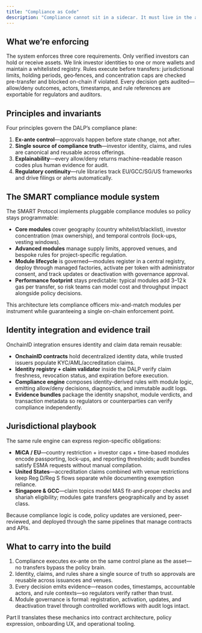 ```yaml
---
title: "Compliance as Code"
description: "Compliance cannot sit in a sidecar. It must live in the asset path, identity‑bound, rule‑enforced, and auditable before any state change. The DALP makes this non‑negotiable by combining onboarding (KYC/KYB), accreditation, on-chain whitelists, a jurisdictional rule engine, and regulator-grade reporting into one runtime. Transfers that don't comply never execute. Full stop."
---
```


## What we’re enforcing

The system enforces three core requirements. Only verified investors can hold or receive assets. We link investor identities to one or more wallets and maintain a whitelisted registry. Rules execute before transfers: jurisdictional limits, holding periods, geo‑fences, and concentration caps are checked pre-transfer and blocked on-chain if violated. Every decision gets audited—allow/deny outcomes, actors, timestamps, and rule references are exportable for regulators and auditors.

## Principles and invariants

Four principles govern the DALP’s compliance plane:

1. **Ex-ante control**—approvals happen before state change, not after.
2. **Single source of compliance truth**—investor identity, claims, and rules are canonical and reusable across offerings.
3. **Explainability**—every allow/deny returns machine-readable reason codes plus human evidence for audit.
4. **Regulatory continuity**—rule libraries track EU/GCC/SG/US frameworks and drive filings or alerts automatically.

## The SMART compliance module system

The SMART Protocol implements pluggable compliance modules so policy stays programmable:

- **Core modules** cover geography (country whitelist/blacklist), investor concentration (max ownership), and temporal controls (lock-ups, vesting windows).
- **Advanced modules** manage supply limits, approved venues, and bespoke rules for project-specific regulation.
- **Module lifecycle** is governed—modules register in a central registry, deploy through managed factories, activate per token with administrator consent, and track updates or deactivation with governance approval.
- **Performance footprint** stays predictable: typical modules add 3–12 k gas per transfer, so risk teams can model cost and throughput impact alongside policy decisions.

This architecture lets compliance officers mix-and-match modules per instrument while guaranteeing a single on-chain enforcement point.

## Identity integration and evidence trail

OnchainID integration ensures identity and claim data remain reusable:

- **OnchainID contracts** hold decentralized identity data, while trusted issuers populate KYC/AML/accreditation claims.
- **Identity registry + claim validator** inside the DALP verify claim freshness, revocation status, and expiration before execution.
- **Compliance engine** composes identity-derived rules with module logic, emitting allow/deny decisions, diagnostics, and immutable audit logs.
- **Evidence bundles** package the identity snapshot, module verdicts, and transaction metadata so regulators or counterparties can verify compliance independently.

## Jurisdictional playbook

The same rule engine can express region-specific obligations:

- **MiCA / EU**—country restriction + investor caps + time-based modules encode passporting, lock-ups, and reporting thresholds; audit bundles satisfy ESMA requests without manual compilation.
- **United States**—accreditation claims combined with venue restrictions keep Reg D/Reg S flows separate while documenting exemption reliance.
- **Singapore & GCC**—claim topics model MAS fit-and-proper checks and shariah eligibility; modules gate transfers geographically and by asset class.

Because compliance logic is code, policy updates are versioned, peer-reviewed, and deployed through the same pipelines that manage contracts and APIs.

## What to carry into the build

1. Compliance executes ex-ante on the same control plane as the asset—no transfers bypass the policy brain.
2. Identity, claims, and rules share a single source of truth so approvals are reusable across issuances and venues.
3. Every decision emits evidence—reason codes, timestamps, accountable actors, and rule contexts—so regulators verify rather than trust.
4. Module governance is formal: registration, activation, updates, and deactivation travel through controlled workflows with audit logs intact.

Part II translates these mechanics into contract architecture, policy expression, onboarding UX, and operational tooling.
